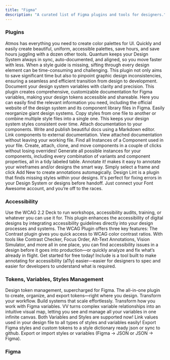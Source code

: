 ```yaml
---
title: "Figma"
description: "A curated list of Figma plugins and tools for designers."
---
```


### Plugins

<CardGroup cols={1}>
  <Card title="Atmos" href="https://atmos.style/">
    Atmos has everything you need to create color palettes for UI. Quickly and easily create beautiful, uniform, accessible palettes, save hours, and save hours juggling with a dozen other tools.
  </Card>
  <Card title="Quantum" href="https://www.figma.com/community/plugins/">
    Quantum keeps your Design System always in sync, auto-documented, and aligned, so you move faster with less.
  </Card>
  <Card title="Auto Style Sheet" href="https://www.figma.com/community/plugins/">
    When a style guide is missing, sifting through every design element can be time-consuming and challenging. This plugin not only aims to save significant time but also to pinpoint graphic design inconsistencies, ensuring a seamless and efficient transition from design to development.
  </Card>
  <Card title="Variables Documentation" href="https://www.figma.com/community/plugins/">
    Document your design system variables with clarity and precision. This plugin creates comprehensive, customizable documentation for Figma variables, making your design tokens accessible and shareable.
  </Card>
  <Card title="Design System Hub" href="https://www.figma.com/community/plugins/">
    Here you can easily find the relevant information you need, including the official website of the design system and its component library files in Figma.
  </Card>
  <Card title="Design System Organizer" href="https://www.figma.com/community/plugins/">
    Easily reorganize giant design systems. Copy styles from one file to another or combine multiple style files into a single one. This keeps your design system styles consistent over time.
  </Card>
  <Card title="Gist" href="https://www.figma.com/community/plugins/">
    Attach documentation to your components. Write and publish beautiful docs using a Markdown editor. Link components to external documentation. View attached documentation without leaving your working file.
  </Card>
  <Card title="Instance Finder" href="https://www.figma.com/community/plugins/">
    Find all Instances of a Component used in your file.
  </Card>
  <Card title="Master" href="https://www.figma.com/community/plugins/">
    Create, attach, clone, and move components in a couple of clicks without losing overrides!
  </Card>
  <Card title="Propstar" href="https://www.figma.com/community/plugins/">
    Generate all possible instances for your components, including every combination of variants and component properties, all in a tidy labeled table.
  </Card>
  <Card title="Annotate it!" href="https://www.figma.com/community/plugins/">
    Annotate it! makes it easy to annotate your wireframes and/or designs the smart way. Simply select a frame and click Add New to create annotations automagically.
  </Card>
  <Card title="Design lint" href="https://www.figma.com/community/plugins/">
    Design Lint is a plugin that finds missing styles within your designs. It's perfect for fixing errors in your Design System or designs before handoff.
  </Card>
  <Card title="Font Awesome" href="https://www.figma.com/community/plugins/">
    Just connect your Font Awesome account, and you’re off to the races.
  </Card>
  <Card title="Figma Make" href="https://www.figma.com">
  </Card>
  <Card title="Figma MCP" href="https://help.figma.com">
  </Card>
  <Card title="Ugic AI: Generate UI Based Any Component Library (Figma plugin)" href="https://www.figma.com">
  </Card>
  <Card title="Velocity: AI user testing for prototypes (Figma plugin)" href="https://www.figma.com">
  </Card>
  <Card title="Figma MCP and the most useful Figma resources for designers (author's post)" href="#">
  </Card>
</CardGroup>

### Accessibility

<CardGroup cols={1}>
  <Card title="WCAG 2.2 Card Deck" href="https://www.figma.com/community/plugins/">
    Use the WCAG 2.2 Deck to run workshops, accessibility audits, training, or whatever you can use it for.
  </Card>
  <Card title="WCAG Plugin" href="https://www.figma.com/community/plugins/">
    This plugin enhances the accessibility of digital designs by integrating accessibility guidelines directly into your design processes and systems. The WCAG Plugin offers three key features:
  </Card>
  <Card title="Contrast" href="https://usecontrast.com/">
    The Contrast plugin gives you quick access to WCAG color contrast ratios.
  </Card>
  <Card title="Stark" href="https://www.figma.com/community/plugins/">
    With tools like Contrast Checker, Focus Order, Alt-Text Annotations, Vision Simulator, and more all in one place, you can find accessibility issues in a design before it goes into production—or quickly analyze and fix what’s already in flight. Get started for free today!
  </Card>
  <Card title="Include – Accessibility Annotations by ebay" href="https://www.figma.com/community/plugins/">
    Include is a tool built to make annotating for accessibility (a11y) easier—easier for designers to spec and easier for developers to understand what is required.
  </Card>
</CardGroup>

### Tokens, Variables, Styles Management

<CardGroup cols={1}>
  <Card title="Supa Tokens" href="https://www.supa-tokens.com/">
    Design token management, supercharged for Figma. The all-in-one plugin to create, organize, and export tokens—right where you design. Transform your workflow. Build systems that scale effortlessly.
  </Card>
  <Card title="Variable Visualizer" href="https://www.figma.com/community/plugins/">
    Transform how you work with Figma variables. VV turns complex variable relationships into an intuitive visual map, letting you see and manage all your variables in one infinite canvas.
  </Card>
  <Card title="Styles & Variables Organizer" href="https://www.figma.com/community/plugins/">
    Both Variables and Styles are supported now! Link values used in your design file to all types of styles and variables easily!
  </Card>
  <Card title="Design Tokens" href="https://www.figma.com/community/plugins/">
    Export Figma styles and custom tokens to a style dictionary ready json or sync to github.
  </Card>
  <Card title="Design Tokens Manager" href="https://www.figma.com/community/plugins/">
    Export or import styles or variables (Figma → JSON or JSON → Figma).
  </Card>
</CardGroup>

### Figma

<CardGroup cols={1}>
  <Card title="Figma Make" href="https://www.figma.com">
  </Card>
  <Card title="Figma MCP" href="https://help.figma.com">
  </Card>
  <Card title="Ugic AI: Generate UI Based Any Component Library (Figma plugin)" href="https://www.figma.com">
  </Card>
  <Card title="Velocity: AI user testing for prototypes (Figma plugin)" href="https://www.figma.com">
  </Card>
  <Card title="Figma MCP and the most useful Figma resources for designers (author's post)" href="#">
  </Card>
</CardGroup> 